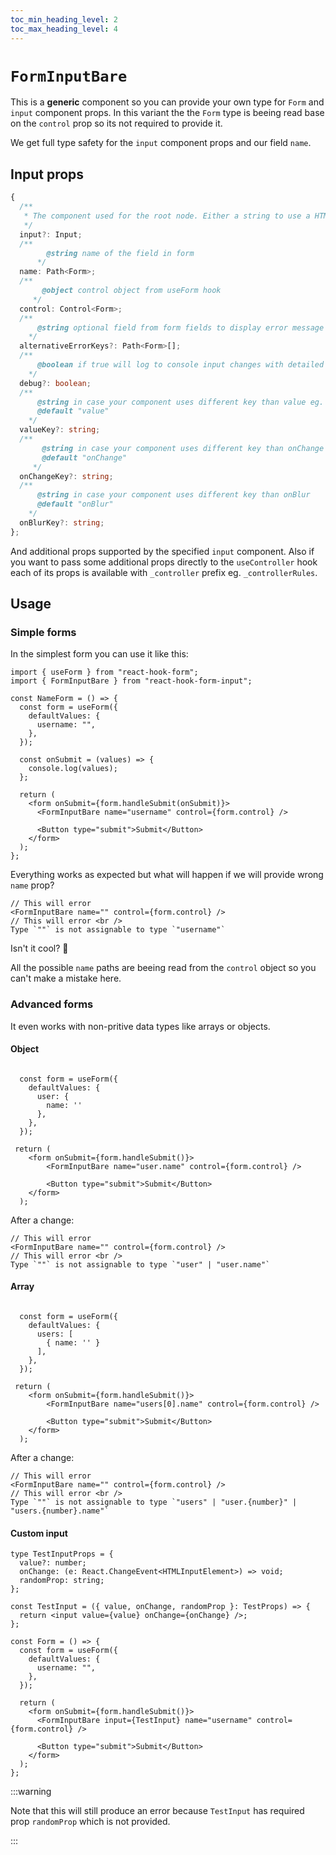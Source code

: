 ```yaml
---
toc_min_heading_level: 2
toc_max_heading_level: 4
---
```


# `FormInputBare`

This is a **generic** component so you can provide your own type for `Form` and `input` component props.
In this variant the the `Form` type is beeing read base on the `control` prop so its not required to provide it.

We get full type safety for the `input` component props and our field `name`.

## Input props

```ts
{
  /**
   * The component used for the root node. Either a string to use a HTML element or a component.
   */
  input?: Input;
  /**
        @string name of the field in form
      */
  name: Path<Form>;
  /**
       @object control object from useForm hook
     */
  control: Control<Form>;
  /**
      @string optional field from form fields to display error message
    */
  alternativeErrorKeys?: Path<Form>[];
  /**
      @boolean if true will log to console input changes with detailed information
    */
  debug?: boolean;
  /**
      @string in case your component uses different key than value eg. "checked" for checkbox
      @default "value"
    */
  valueKey?: string;
  /**
       @string in case your component uses different key than onChange
       @default "onChange"
     */
  onChangeKey?: string;
  /**
      @string in case your component uses different key than onBlur
      @default "onBlur"
    */
  onBlurKey?: string;
};
```

And additional props supported by the specified `input` component. Also if you want to pass some additional props directly to the `useController` hook each of its props is available with `_controller` prefix eg. `_controllerRules`.

## Usage

### Simple forms

In the simplest form you can use it like this:

```tsx
import { useForm } from "react-hook-form";
import { FormInputBare } from "react-hook-form-input";

const NameForm = () => {
  const form = useForm({
    defaultValues: {
      username: "",
    },
  });

  const onSubmit = (values) => {
    console.log(values);
  };

  return (
    <form onSubmit={form.handleSubmit(onSubmit)}>
      <FormInputBare name="username" control={form.control} />

      <Button type="submit">Submit</Button>
    </form>
  );
};
```

Everything works as expected but what will happen if we will provide wrong `name` prop?

```tsx
// This will error
<FormInputBare name="" control={form.control} />
// This will error <br />
Type `""` is not assignable to type `"username"`
```

Isn't it cool? 🤩

All the possible `name` paths are beeing read from the `control` object so you can't make a mistake here.

### Advanced forms

It even works with non-pritive data types like arrays or objects.

#### Object

```tsx

  const form = useForm({
    defaultValues: {
      user: {
        name: ''
      },
    },
  });

 return (
    <form onSubmit={form.handleSubmit()}>
        <FormInputBare name="user.name" control={form.control} />

        <Button type="submit">Submit</Button>
    </form>
  );
```

After a change:

```tsx
// This will error
<FormInputBare name="" control={form.control} />
// This will error <br />
Type `""` is not assignable to type `"user" | "user.name"`
```

#### Array

```tsx

  const form = useForm({
    defaultValues: {
      users: [
        { name: '' }
      ],
    },
  });

 return (
    <form onSubmit={form.handleSubmit()}>
        <FormInputBare name="users[0].name" control={form.control} />

        <Button type="submit">Submit</Button>
    </form>
  );
```

After a change:

```tsx
// This will error
<FormInputBare name="" control={form.control} />
// This will error <br />
Type `""` is not assignable to type `"users" | "user.{number}" | "users.{number}.name"`
```

#### Custom input

```tsx
type TestInputProps = {
  value?: number;
  onChange: (e: React.ChangeEvent<HTMLInputElement>) => void;
  randomProp: string;
};

const TestInput = ({ value, onChange, randomProp }: TestProps) => {
  return <input value={value} onChange={onChange} />;
};

const Form = () => {
  const form = useForm({
    defaultValues: {
      username: "",
    },
  });

  return (
    <form onSubmit={form.handleSubmit()}>
      <FormInputBare input={TestInput} name="username" control={form.control} />

      <Button type="submit">Submit</Button>
    </form>
  );
};
```

:::warning

Note that this will still produce an error because `TestInput` has required prop `randomProp` which is not provided.

:::
